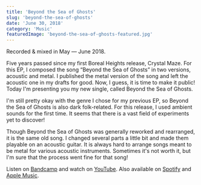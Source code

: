 ```yaml
---
title: 'Beyond the Sea of Ghosts'
slug: 'beyond-the-sea-of-ghosts'
date: 'June 30, 2018'
category: 'Music'
featuredImage: 'beyond-the-sea-of-ghosts-featured.jpg'
---
```


Recorded & mixed in May — June 2018.

Five years passed since my first Boreal Heights release, Crystal Maze. For this
EP, I composed the song “Beyond the Sea of Ghosts” in two versions, acoustic and
metal. I published the metal version of the song and left the acoustic one in my
drafts for good. Now, I guess, it is time to make it public! Today I'm
presenting you my new single, called Beyond the Sea of Ghosts.

I'm still pretty okay with the genre I chose for my previous EP, so Beyond the
Sea of Ghosts is also dark folk-related. For this release, I used ambient sounds
for the first time. It seems that there is a vast field of experiments yet to
discover!

Though Beyond the Sea of Ghosts was generally reworked and rearranged, it is the
same old song. I changed several parts a little bit and made them playable on an
acoustic guitar. It is always hard to arrange songs meant to be metal for
various acoustic instruments. Sometimes it's not worth it, but I'm sure that the
process went fine for that song!

Listen on [Bandcamp](https://borealheights.bandcamp.com/music) and watch on
[YouTube](https://www.youtube.com/@eagrigorev). Also available on
[Spotify](https://open.spotify.com/artist/6sYGw9icM29bZlcTCyHY39) and
[Apple Music](https://music.apple.com/us/artist/boreal-heights/1465971446).
